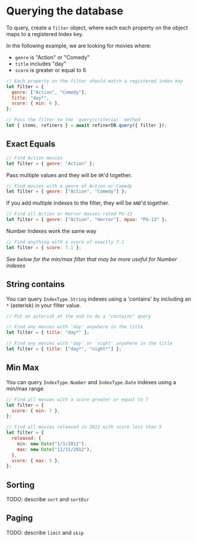 # Querying the database

To query, create a `filter` object, where each each property on the object maps to a registered Index key.

In the following example, we are looking for movies where:

- `genre` is "Action" or "Comedy"
- `title` includes "day"
- `score` is greater or equal to 6

```javascript
// Each property on the filter should match a registered index key
let filter = {
  genre: ["Action", "Comedy"],
  title: "day*",
  score: { min: 6 },
};

// Pass the filter to the `query(criteria)` method
let { items, refiners } = await refinerDB.query({ filter });
```

## Exact Equals

```javascript
// Find Action movies
let filter = { genre: "Action" };
```

Pass multiple values and they will be `OR`'d together.

```javascript
// Find movies with a genre of Action or Comedy
let filter = { genre: ["Action", "Comedy"] };
```

If you add multiple indexes to the filter, they will be `AND`'d together.

```javascript
// Find all Action or Horror movies rated PG-13
let filter = { genre: ["Action", "Horror"], mpaa: "PG-13" };
```

Number Indexes work the same way

```javascript
// Find anything with a score of exactly 7.1
let filter = { score: 7.1 };
```

_See below for the min/max filter that may be more useful for Number indexes_

## String contains

You can query `IndexType.String` indexes using a 'contains' by including an `*` (asterisk) in your filter value.

```javascript
// Put an asterisk at the end to do a "contains" query

// Find any movies with 'day' anywhere in the title
let filter = { title: "day*" };

// Find any movies with 'day' or 'night' anywhere in the title
let filter = { title: ["day*", "night*"] };
```

## Min Max

You can query `IndexType.Number` and `IndexType.Date` indexes using a min/max range.

```javascript
// Find all movies with a score greater or equal to 7
let filter = {
  score: { min: 7 },
};

// Find all movies released in 2012 with score less than 5
let filter = {
  released: {
    min: new Date("1/1/2012"),
    max: new Date("12/31/2012"),
  },
  score: { max: 5 },
};
```

## Sorting

TODO: describe `sort` and `sortDir`

## Paging

TODO: describe `limit` and `skip`
